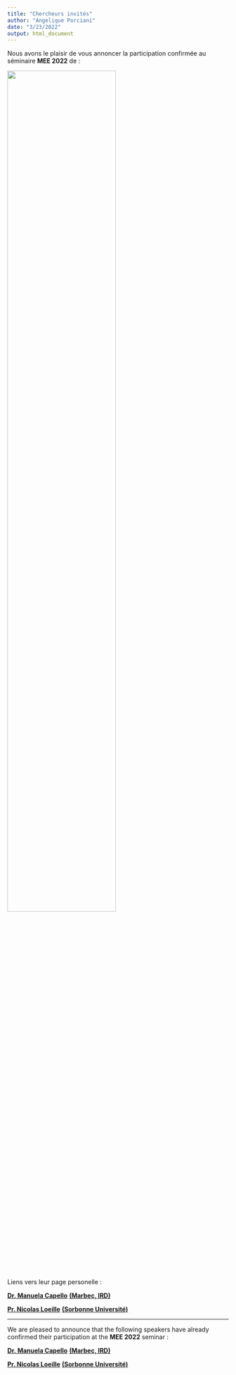 ```yaml
---
title: "Chercheurs invités"
author: "Angelique Porciani"
date: "3/23/2022"
output: html_document
---
```


Nous avons le plaisir de vous annoncer la participation confirmée au séminaire __MEE 2022__  de : 

![](/speaker2022.png){ width=70% }

Liens vers leur page personelle : 

[__Dr. Manuela Capello__](https://umr-marbec.fr/membre/manuela-capello/) [__(Marbec, IRD)__](https://umr-marbec.fr/) 

[__Pr. Nicolas Loeille__](https://sites.google.com/site/nicolasloeuille/home?authuser=0) [__(Sorbonne Université)__](https://www.sorbonne-universite.fr/) 



-----------------
We are pleased to
announce that the following speakers have already confirmed their participation at the __MEE 2022__ seminar :

[__Dr. Manuela Capello__](https://umr-marbec.fr/membre/manuela-capello/) [__(Marbec, IRD)__](https://umr-marbec.fr/) 

[__Pr. Nicolas Loeille__](https://sites.google.com/site/nicolasloeuille/home?authuser=0) [__(Sorbonne Université)__](https://www.sorbonne-universite.fr/) 
